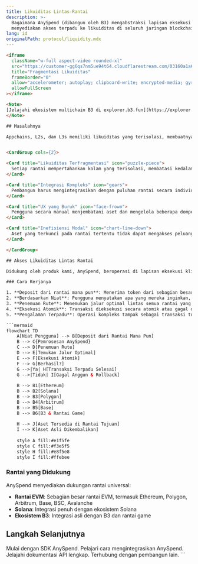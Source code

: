 ```yaml
---
title: Likuiditas Lintas-Rantai
description: >-
  Bagaimana AnySpend (dibangun oleh B3) mengabstraksi lapisan eksekusi untuk
  menyediakan akses terpadu ke likuiditas di seluruh jaringan blockchain
lang: id
originalPath: protocol/liquidity.mdx
---
```

```html
<iframe
  className="w-full aspect-video rounded-xl"
  src="https://customer-gg6qs7nm5ue94t64.cloudflarestream.com/03160a1a61ac99b9003e44a2059c7dae/iframe?muted=true&loop=true&autoplay=true&poster=https%3A%2F%2Fcustomer-gg6qs7nm5ue94t64.cloudflarestream.com%2F03160a1a61ac99b9003e44a2059c7dae%2Fthumbnails%2Fthumbnail.jpg%3Ftime%3D%26height%3D600"
  title="Fragmentasi Likuiditas"
  frameBorder="0"
  allow="accelerometer; autoplay; clipboard-write; encrypted-media; gyroscope; picture-in-picture"
  allowFullScreen
></iframe>

<Note>
[Jelajahi ekosistem multichain B3 di explorer.b3.fun](https://explorer.b3.fun/chains)
</Note>

## Masalahnya

Appchains, L2s, dan L3s memiliki likuiditas yang terisolasi, membuatnya menyebalkan untuk membangun pengalaman tanpa harus menjembatani aset lintas rantai.


<CardGroup cols={2}>

<Card title="Likuiditas Terfragmentasi" icon="puzzle-piece">
  Setiap rantai mempertahankan kolam yang terisolasi, membatasi kedalaman dan meningkatkan slippage.
</Card>

<Card title="Integrasi Kompleks" icon="gears">
  Pembangun harus mengintegrasikan dengan puluhan rantai secara individu.
</Card>

<Card title="UX yang Buruk" icon="face-frown">
  Pengguna secara manual menjembatani aset dan mengelola beberapa dompet.
</Card>

<Card title="Inefisiensi Modal" icon="chart-line-down">
  Aset yang terkunci pada rantai tertentu tidak dapat mengakses peluang lain.
</Card>

</CardGroup>

## Akses Likuiditas Lintas Rantai

Didukung oleh produk kami, AnySpend, beroperasi di lapisan eksekusi klien, berada di antara niat pengguna dan eksekusi blockchain:

### Cara Kerjanya

1. **Deposit dari rantai mana pun**: Menerima token dari sebagian besar rantai
2. **Berdasarkan Niat**: Pengguna menyatakan apa yang mereka inginkan, bukan bagaimana mencapainya
3. **Penemuan Rute**: Menemukan jalur optimal lintas semua rantai yang didukung
4. **Eksekusi Atomik**: Transaksi dieksekusi secara atomik atau gagal dengan anggun
5. **Pengalaman Terpadu**: Operasi kompleks tampak sebagai transaksi tunggal

```mermaid
flowchart TD
    A[Niat Pengguna] --> B[Deposit dari Rantai Mana Pun]
    B --> C{Pemrosesan AnySpend}
    C --> D[Penemuan Rute]
    D --> E[Temukan Jalur Optimal]
    E --> F[Eksekusi Atomik]
    F --> G[Berhasil?]
    G -->|Ya| H[Transaksi Terpadu Selesai]
    G -->|Tidak| I[Gagal Anggun & Rollback]
    
    B --> B1[Ethereum]
    B --> B2[Solana]
    B --> B3[Polygon]
    B --> B4[Arbitrum]
    B --> B5[Base]
    B --> B6[B3 & Rantai Game]
    
    H --> J[Aset Tersedia di Rantai Tujuan]
    I --> K[Aset Asli Dikembalikan]
    
    style A fill:#e1f5fe
    style C fill:#f3e5f5
    style H fill:#e8f5e8
    style I fill:#ffebee
```

### Rantai yang Didukung

AnySpend menyediakan dukungan rantai universal:

- **Rantai EVM**: Sebagian besar rantai EVM, termasuk Ethereum, Polygon, Arbitrum, Base, BSC, Avalanche
- **Solana**: Integrasi penuh dengan ekosistem Solana
- **Ekosistem B3**: Integrasi asli dengan B3 dan rantai game

## Langkah Selanjutnya

<CardGroup cols={2}>

<Card title="Coba AnySpend" icon="rocket" href="/anyspend/introduction">
  Mulai dengan SDK AnySpend.
</Card>

<Card title="Panduan Integrasi" icon="book" href="/anyspend/installation">
  Pelajari cara mengintegrasikan AnySpend.
</Card>

<Card title="Referensi API" icon="code" href="/anyspend/api-reference/introduction">
  Jelajahi dokumentasi API lengkap.
</Card>

<Card title="Bergabung dengan Discord" icon="discord" href="https://discord.gg/b3dotfun">
  Terhubung dengan pembangun lain.
</Card>

</CardGroup>
```
